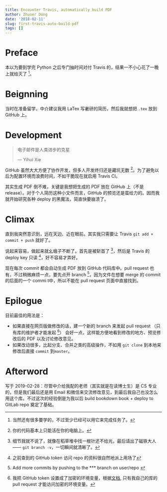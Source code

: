 ```yaml
---
title: Encounter Travis, automatically build PDF
author: Zhuoer Dong
date: '2018-02-11'
slug: first-travis-auto-build-pdf
tags: []
---
```



# Preface

本以为要到学完 Python 之后专门抽时间对付 Travis 的，结果一不小心花了一晚上就给灭了 ^[当然还有很多要学的，不过至少已经可以用它来完成任务了。]。


# Beignning

当时在准备留学，中介建议我用 LaTex 写暑研的简历，然后我就想把 `.tex` 放到 GitHub 上。


# Development

> 电子邮件是人类进步的克星
> 
> --- Yihui Xie

GitHub 虽然大大方便了协作开发，但多人开发终归还是藏坑无数 ^[你的代码基本上只能活在你的电脑上。]。为了避免以后为配置环境而浪费时间，不如干脆现在就启用 Travis CI。


其实生成 PDF 倒不难，关键是我想把生成的 PDF 放在 GitHub 上（不是 release）。对于个人简历这种小文件而言，GitHub 的预览还是蛮给力的。因而我就开始研究各种 deploy 的黑魔法，简直快要崩溃了。


# Climax

直到我突然意识到，远在天边、近在眼前。其实我只需要让 Travis `git add + commit + push` 就好了。

说起来容易，做起来就幺蛾子不断了。首先是被斩首了 ^[细节我就不说了，就像在稻草堆中找一根针还不给光，最后请出了磁铁大人—— `git branch -v`，一切瞬间就清晰了。]，然后是 Travis 的 deploy key 只读 ^[之前查到的 GitHub token 访问 repo 的资料很自然地派上用场了]，好不容易才弄好。

现在每次 commit 都会自动生成 PDF 放到 GitHub 代码库中。pull request 也有，不过稍微麻烦一点，要先点开 branch ^[Add more commits by pushing to the *** branch on user/repo ]，因为文件在想要 merge 的 commit 的后面的一个 commi t中，所以不能在 pull request 页面中直接找到。


# Epilogue

目前最佳的用法是：

- 如果直接在网页版做修改的话，建一个新的 branch 来发起 pull request （只有库的维护者才能发起 ^[我把 GitHub token 设置成了加密的环境变量，根据[文档](https://docs.travis-ci.com/user/pull-requests/#Pull-Requests-and-Security-Restrictions), 只有我自己的库的 pull request 才能访问加密的环境变量。]） 会好一点，这样能方便地看到修改的地方、预览修改后的 PDF 以及讨论修改意见。
- 如果改动很多，比起分支、合并之类的高级操作，不如用 `git clone` 到本地来修改后直接 `commit` 到`master`。


# Afterword

写于 2019-02-28：尽管中介给我配的老师（其实就是在读博士生）是 CS 专业的，但是我们最后还是用 Email 和微信来交流修改意见，到最后我自己也没怎么用这个库。不过这次的经验倒是为我以后 build bookdown book + deploy to GitLab repo 奠定了基础。





